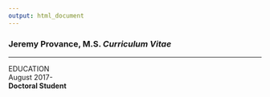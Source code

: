 ```yaml
---
output: html_document
---
```


### Jeremy Provance, M.S. *Curriculum Vitae*
***
EDUCATION  
August 2017-  
**Doctoral Student**
